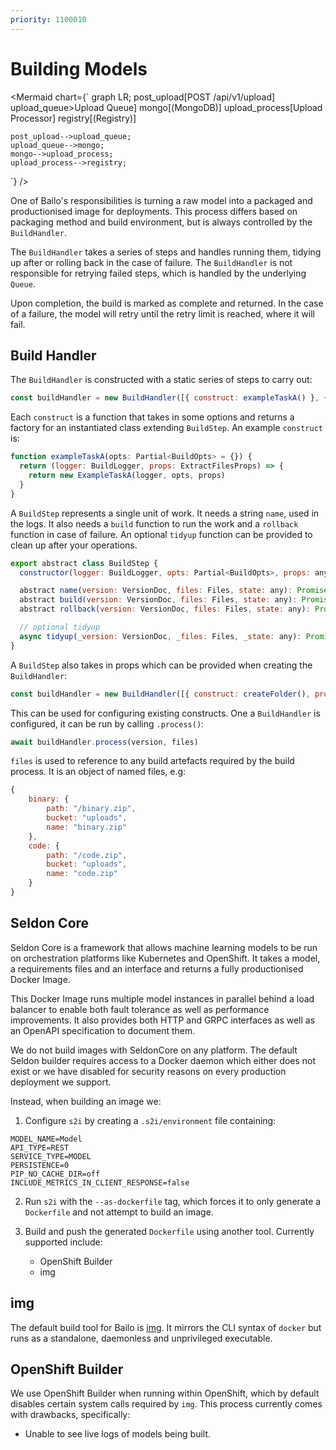 ```yaml
---
priority: 1100010
---
```



# Building Models

<Mermaid chart={`
graph LR;
    post_upload[POST /api/v1/upload]
    upload_queue>Upload Queue]
    mongo[(MongoDB)]
    upload_process[Upload Processor]
    registry[(Registry)]

    post_upload-->upload_queue;
    upload_queue-->mongo;
    mongo-->upload_process;
    upload_process-->registry;

`} />

One of Bailo's responsibilities is turning a raw model into a packaged and productionised image for deployments. This
process differs based on packaging method and build environment, but is always controlled by the `BuildHandler`.

The `BuildHandler` takes a series of steps and handles running them, tidying up after or rolling back in the case of
failure. The `BuildHandler` is not responsible for retrying failed steps, which is handled by the underlying `Queue`.

Upon completion, the build is marked as complete and returned. In the case of a failure, the model will retry until the
retry limit is reached, where it will fail.

## Build Handler

The `BuildHandler` is constructed with a static series of steps to carry out:

```javascript
const buildHandler = new BuildHandler([{ construct: exampleTaskA() }, { construct: exampleTaskB() }])
```

Each `construct` is a function that takes in some options and returns a factory for an instantiated class extending
`BuildStep`. An example `construct` is:

```javascript
function exampleTaskA(opts: Partial<BuildOpts> = {}) {
  return (logger: BuildLogger, props: ExtractFilesProps) => {
    return new ExampleTaskA(logger, opts, props)
  }
}
```

A `BuildStep` represents a single unit of work. It needs a string `name`, used in the logs. It also needs a `build`
function to run the work and a `rollback` function in case of failure. An optional `tidyup` function can be provided to
clean up after your operations.

```javascript
export abstract class BuildStep {
  constructor(logger: BuildLogger, opts: Partial<BuildOpts>, props: any) => BuildStep

  abstract name(version: VersionDoc, files: Files, state: any): Promise<string>
  abstract build(version: VersionDoc, files: Files, state: any): Promise<void>
  abstract rollback(version: VersionDoc, files: Files, state: any): Promise<void>

  // optional tidyup
  async tidyup(_version: VersionDoc, _files: Files, _state: any): Promise<void> {}
}
```

A `BuildStep` also takes in props which can be provided when creating the `BuildHandler`:

```javascript
const buildHandler = new BuildHandler([{ construct: createFolder(), props: { folderPath: '/tmp/a' } }])
```

This can be used for configuring existing constructs. One a `BuildHandler` is configured, it can be run by calling
`.process()`:

```javascript
await buildHandler.process(version, files)
```

`files` is used to reference to any build artefacts required by the build process. It is an object of named files, e.g:

```javascript
{
    binary: {
        path: "/binary.zip",
        bucket: "uploads",
        name: "binary.zip"
    },
    code: {
        path: "/code.zip",
        bucket: "uploads",
        name: "code.zip"
    }
}
```

## Seldon Core

Seldon Core is a framework that allows machine learning models to be run on orchestration platforms like Kubernetes and
OpenShift. It takes a model, a requirements files and an interface and returns a fully productionised Docker Image.

This Docker Image runs multiple model instances in parallel behind a load balancer to enable both fault tolerance as
well as performance improvements. It also provides both HTTP and GRPC interfaces as well as an OpenAPI specification to
document them.

We do not build images with SeldonCore on any platform. The default Seldon builder requires access to a Docker daemon
which either does not exist or we have disabled for security reasons on every production deployment we support.

Instead, when building an image we:

1. Configure `s2i` by creating a `.s2i/environment` file containing:

```
MODEL_NAME=Model
API_TYPE=REST
SERVICE_TYPE=MODEL
PERSISTENCE=0
PIP_NO_CACHE_DIR=off
INCLUDE_METRICS_IN_CLIENT_RESPONSE=false
```

2. Run `s2i` with the `--as-dockerfile` tag, which forces it to only generate a `Dockerfile` and not attempt to build an
   image.

3. Build and push the generated `Dockerfile` using another tool. Currently supported include:
   - OpenShift Builder
   - img

## img

The default build tool for Bailo is [img](https://github.com/genuinetools/img). It mirrors the CLI syntax of `docker`
but runs as a standalone, daemonless and unprivileged executable.

## OpenShift Builder

We use OpenShift Builder when running within OpenShift, which by default disables certain system calls required by
`img`. This process currently comes with drawbacks, specifically:

- Unable to see live logs of models being built.


>
